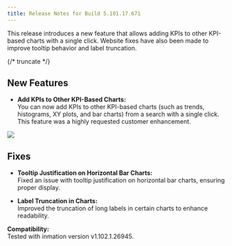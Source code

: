 ```yaml
---
title: Release Notes for Build 5.101.17.671
---
```


This release introduces a new feature that allows adding KPIs to other KPI-based charts with a single click. Website fixes have also been made to improve tooltip behavior and label truncation.

{/* truncate */}

## New Features

- **Add KPIs to Other KPI-Based Charts:**  
  You can now add KPIs to other KPI-based charts (such as trends, histograms, XY plots, and bar charts) from a search with a single click. This feature was a highly requested customer enhancement.

<Image
src="media/changelog/add-kpis-with-search.gif"
/>

## Fixes

- **Tooltip Justification on Horizontal Bar Charts:**  
  Fixed an issue with tooltip justification on horizontal bar charts, ensuring proper display.

- **Label Truncation in Charts:**  
  Improved the truncation of long labels in certain charts to enhance readability.

**Compatibility:**  
Tested with inmation version v1.102.1.26945.